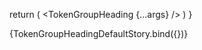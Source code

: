 
<Meta title="TokenGroupHeading"/>

<ArgsTable of={TokenGroupHeading} />

  return (
    <Provider store={store}>
      <TokenGroupHeading {...args} />
  </Provider>
  )
}

<Canvas>
  <Story name="Primary" args={{
    label: "Primary",
    path: "default.token",
    id: "listing",
  }}>
    {TokenGroupHeadingDefaultStory.bind({})}
  </Story>
</Canvas>